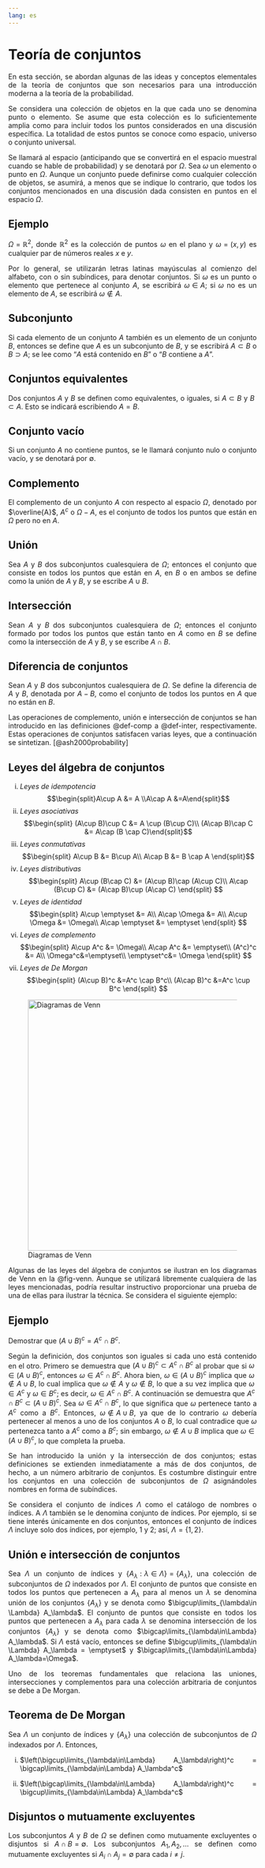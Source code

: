 ```yaml
---
lang: es
---
```


# Teoría de conjuntos

::: {style="text-align: justify"}
En esta sección, se abordan algunas de las ideas y conceptos elementales de la teoría de conjuntos que son necesarios para una introducción moderna a la teoría de la probabilidad.

Se considera una colección de objetos en la que cada uno se denomina punto o elemento. Se asume que esta colección es lo suficientemente amplia como para incluir todos los puntos considerados en una discusión específica. La totalidad de estos puntos se conoce como espacio, universo o conjunto universal.

Se llamará al espacio (anticipando que se convertirá en el espacio muestral cuando se hable de probabilidad) y se denotará por $\Omega$. Sea $\omega$ un elemento o punto en $\Omega$. Aunque un conjunto puede definirse como cualquier colección de objetos, se asumirá, a menos que se indique lo contrario, que todos los conjuntos mencionados en una discusión dada consisten en puntos en el espacio $\Omega$.
:::

::: {.callout-caution collapse="true" style="text-align: justify" icon="false"}
## Ejemplo

$\Omega = \mathbb{R}^2$, donde $\mathbb{R}^2$ es la colección de puntos $\omega$ en el plano y $\omega=(x,y)$ es cualquier par de números reales $x$ e $y$.
:::

::: {style="text-align: justify"}
Por lo general, se utilizarán letras latinas mayúsculas al comienzo del alfabeto, con o sin subíndices, para denotar conjuntos. Si $\omega$ es un punto o elemento que pertenece al conjunto $A$, se escribirá $\omega \in A$; si $\omega$ no es un elemento de $A$, se escribirá $\omega \notin A$.
:::

::: {#def-sub style="text-align: justify"}
## Subconjunto

Si cada elemento de un conjunto $A$ también es un elemento de un conjunto $B$, entonces se define que $A$ es un subconjunto de $B$, y se escribirá $A\subset B$ o $B\supset A$; se lee como "$A$ está contenido en $B$" o "$B$ contiene a $A$".
:::

::: {#def-ce style="text-align: justify"}
## Conjuntos equivalentes

Dos conjuntos $A$ y $B$ se definen como equivalentes, o iguales, si $A\subset B$ y $B\subset A$. Esto se indicará escribiendo $A=B$.
:::

::: {#def-emptyset style="text-align: justify"}
## Conjunto vacío

Si un conjunto $A$ no contiene puntos, se le llamará conjunto nulo o conjunto vacío, y se denotará por $\emptyset$.
:::

::: {#def-comp style="text-align: justify"}
## Complemento

El complemento de un conjunto $A$ con respecto al espacio $\Omega$, denotado por $\overline{A}$, $A^c$ o $\Omega-A$, es el conjunto de todos los puntos que están en $\Omega$ pero no en $A$.
:::

::: {#def-union style="text-align: justify"}
## Unión

Sea $A$ y $B$ dos subconjuntos cualesquiera de $\Omega$; entonces el conjunto que consiste en todos los puntos que están en $A$, en $B$ o en ambos se define como la unión de $A$ y $B$, y se escribe $A \cup B$.
:::

::: {#def-inter style="text-align: justify"}
## Intersección

Sean $A$ y $B$ dos subconjuntos cualesquiera de $\Omega$; entonces el conjunto formado por todos los puntos que están tanto en $A$ como en $B$ se define como la intersección de $A$ y $B$, y se escribe $A \cap B$.
:::

::: {#def-dfc style="text-align: justify"}
## Diferencia de conjuntos

Sean $A$ y $B$ dos subconjuntos cualesquiera de $\Omega$. Se define la diferencia de $A$ y $B$, denotada por $A-B$, como el conjunto de todos los puntos en $A$ que no están en $B$.
:::

::: {style="text-align: justify"}
Las operaciones de complemento, unión e intersección de conjuntos se han introducido en las definiciones @def-comp a @def-inter, respectivamente. Estas operaciones de conjuntos satisfacen varias leyes, que a continuación se sintetizan. [@ash2000probability]
:::

::: {#thm-lac}
## Leyes del álgebra de conjuntos

i.  *Leyes de idempotencia* $$\begin{split}A\cup A &= A \\A\cap A &=A\end{split}$$
ii. *Leyes asociativas* $$\begin{split}           (A\cup B)\cup C &= A \cup (B\cup C)\\ (A\cap B)\cap C &= A\cap (B \cap C)\end{split}$$
iii. *Leyes conmutativas* $$\begin{split}            A\cup B &= B\cup A\\            A\cap B &= B \cap A        \end{split}$$
iv. *Leyes distributivas* $$\begin{split}            A\cup (B\cap C) &= (A\cup B)\cap (A\cup C)\\            A\cap (B\cup C) &= (A\cap B)\cup (A\cap C)        \end{split} $$
v.  *Leyes de identidad* $$\begin{split}            A\cup \emptyset &= A\\            A\cap \Omega &= A\\            A\cup \Omega &= \Omega\\            A\cap \emptyset &= \emptyset        \end{split} $$
vi. *Leyes de complemento* $$\begin{split}            A\cup A^c &= \Omega\\            A\cap A^c &= \emptyset\\            (A^c)^c &= A\\            \Omega^c&=\emptyset\\            \emptyset^c&= \Omega        \end{split} $$
vii. *Leyes de De Morgan* $$\begin{split}            (A\cup B)^c &=A^c \cap B^c\\            (A\cap B)^c &=A^c \cup B^c        \end{split} $$
:::

![Diagramas de Venn](Vennd.png){#fig-venn fig-align="center" width="509"}

::: {style="text-align: justify"}
Algunas de las leyes del álgebra de conjuntos se ilustran en los diagramas de Venn en la @fig-venn. Aunque se utilizará libremente cualquiera de las leyes mencionadas, podría resultar instructivo proporcionar una prueba de una de ellas para ilustrar la técnica. Se considera el siguiente ejemplo:
:::

::: {.callout-caution collapse="true" style="text-align: justify" icon="false"}
## Ejemplo

Demostrar que $(A \cup B)^c = A^c \cap B^c$.

::: proof
Según la definición, dos conjuntos son iguales si cada uno está contenido en el otro. Primero se demuestra que $(A\cup B)^c \subset A^c\cap B^c$ al probar que si $\omega \in (A\cup B)^c$, entonces $\omega \in A^c \cap B^c$. Ahora bien, $\omega \in (A\cup B)^c$ implica que $\omega \notin A \cup B$, lo cual implica que $\omega \notin A$ y $\omega \notin B$, lo que a su vez implica que $\omega \in A^c$ y $\omega \in B^c$; es decir, $\omega \in A^c\cap B^c$. A continuación se demuestra que $A^c \cap B^c \subset (A\cup B)^c$. Sea $\omega \in A^c \cap B^c$, lo que significa que $\omega$ pertenece tanto a $A^c$ como a $B^c$. Entonces, $\omega \notin A \cup B$, ya que de lo contrario $\omega$ debería pertenecer al menos a uno de los conjuntos $A$ o $B$, lo cual contradice que $\omega$ pertenezca tanto a $A^c$ como a $B^c$; sin embargo, $\omega \notin A \cup B$ implica que $\omega \in (A\cup B)^c$, lo que completa la prueba.
:::
:::

::: {style="text-align: justify"}
Se han introducido la unión y la intersección de dos conjuntos; estas definiciones se extienden inmediatamente a más de dos conjuntos, de hecho, a un número arbitrario de conjuntos. Es costumbre distinguir entre los conjuntos en una colección de subconjuntos de $\Omega$ asignándoles nombres en forma de subíndices.

Se considera el conjunto de índices $\Lambda$ como el catálogo de nombres o índices. A $\Lambda$ también se le denomina conjunto de índices. Por ejemplo, si se tiene interés únicamente en dos conjuntos, entonces el conjunto de índices $\Lambda$ incluye solo dos índices, por ejemplo, 1 y 2; así, $\Lambda=\{1,2\}$.
:::

::: {#def-UI style="text-align: justify"}
## Unión e intersección de conjuntos

Sea $\Lambda$ un conjunto de índices y $\{A_\lambda: \lambda \in \Lambda\}= \{A_\lambda\}$, una colección de subconjuntos de $\Omega$ indexados por $\Lambda$. El conjunto de puntos que consiste en todos los puntos que pertenecen a $A_\lambda$ para al menos un $\lambda$ se denomina unión de los conjuntos $\{A_\lambda\}$ y se denota como $\bigcup\limits_{\lambda\in \Lambda} A_\lambda$. El conjunto de puntos que consiste en todos los puntos que pertenecen a $A_\lambda$ para cada $\lambda$ se denomina intersección de los conjuntos $\{A_\lambda\}$ y se denota como $\bigcap\limits_{\lambda\in\Lambda} A_\lambda$. Si $\Lambda$ está vacío, entonces se define $\bigcup\limits_{\lambda\in \Lambda} A_\lambda = \emptyset$ y $\bigcap\limits_{\lambda\in\Lambda} A_\lambda=\Omega$.
:::

::: {style="text-align: justify"}
Uno de los teoremas fundamentales que relaciona las uniones, intersecciones y complementos para una colección arbitraria de conjuntos se debe a De Morgan.
:::

::: {#thm-morgan style="text-align: justify"}
## Teorema de De Morgan

Sea $\Lambda$ un conjunto de índices y $\{A_\lambda\}$ una colección de subconjuntos de $\Omega$ indexados por $\Lambda$. Entonces,

i.  $\left(\bigcup\limits_{\lambda\in\Lambda} A_\lambda\right)^c = \bigcap\limits_{\lambda\in\Lambda} A_\lambda^c$

ii. $\left(\bigcap\limits_{\lambda\in\Lambda} A_\lambda\right)^c = \bigcup\limits_{\lambda\in\Lambda} A_\lambda^c$
:::

::: {#def-disjunto style="text-align: justify"}
## Disjuntos o mutuamente excluyentes

Los subconjuntos $A$ y $B$ de $\Omega$ se definen como mutuamente excluyentes o disjuntos si $A\cap B=\emptyset$. Los subconjuntos $A_1, A_2, \ldots$ se definen como mutuamente excluyentes si $A_i\cap A_j=\emptyset$ para cada $i\neq j$.
:::
